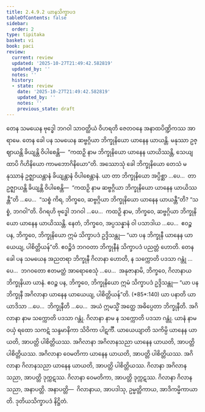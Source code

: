 ```yaml
---
title: 2.4.9.2 ယာနသိက္ခာပဒ
tableOfContents: false
sidebar:
  order: 2
type: tipitaka
basket: vi
book: paci
review:
  current: review
  updated: '2025-10-27T21:49:42.582819'
  updated_by: ''
  notes: ''
  history:
  - state: review
    date: '2025-10-27T21:49:42.582819'
    updated_by: ''
    notes: ''
    previous_state: draft
---
```



<ReviewStatus review={frontmatter.review} showDetails={true} />

<HypothesisAnnotation frontmatter={frontmatter} />

<DynamicBreadcrumb />

<Division number="1184" book="paci" e="ch" v="2" p="452">

<Paragraph number="3439" book="paci">
တေန သမယေန ဗုဒ္ဓေါ ဘဂဝါ သာဝတ္ထိယံ ဝိဟရတိ ဇေတဝနေ အနာထပိဏ္ဍိကဿ အာရာမေ. တေန ခေါ ပန သမယေန ဆဗ္ဗဂ္ဂိယာ ဘိက္ခုနိယော ယာနေန ယာယန္တိ. မနုဿာ ဥဇ္ဈာယန္တိ ခိယျန္တိ ဝိပါစေန္တိ—  “ကထဉှိ နာမ ဘိက္ခုနိယော ယာနေန ယာယိဿန္တိ, သေယျထာပိ ဂိဟိနိယော ကာမဘောဂိနိယော”တိ.
</Paragraph>

<Paragraph number="3440" book="paci">
အဿောသုံ ခေါ ဘိက္ခုနိယော တေသံ မနုဿာနံ ဥဇ္ဈာယန္တာနံ ခိယျန္တာနံ ဝိပါစေန္တာနံ. ယာ တာ ဘိက္ခုနိယော အပ္ပိစ္ဆာ …ပေ…  တာ ဥဇ္ဈာယန္တိ ခိယျန္တိ ဝိပါစေန္တိ—  “ကထဉှိ နာမ ဆဗ္ဗဂ္ဂိယာ ဘိက္ခုနိယော ယာနေန ယာယိဿန္တီ”တိ …ပေ…  “သစ္စံ ကိရ, ဘိက္ခဝေ, ဆဗ္ဗဂ္ဂိယာ ဘိက္ခုနိယော ယာနေန ယာယန္တီ”တိ? “သစ္စံ, ဘဂဝါ”တိ. ဝိဂရဟိ ဗုဒ္ဓေါ ဘဂဝါ …ပေ…  ကထဉှိ နာမ, ဘိက္ခဝေ, ဆဗ္ဗဂ္ဂိယာ ဘိက္ခုနိယော ယာနေန ယာယိဿန္တိ. နေတံ, ဘိက္ခဝေ, အပ္ပသန္နာနံ ဝါ ပသာဒါယ …ပေ…  ဧဝဉ္စ ပန, ဘိက္ခဝေ, ဘိက္ခုနိယော ဣမံ သိက္ခာပဒံ ဥဒ္ဒိသန္တု—
</Paragraph>

<Paragraph number="3441" book="paci">
<Emphasis>“ယာ ပန ဘိက္ခုနီ ယာနေန ယာယေယျ, ပါစိတ္တိယန်”</Emphasis>တိ.
</Paragraph>

<Paragraph number="3442" book="paci">
ဧဝဉ္စိဒံ ဘဂဝတာ ဘိက္ခုနီနံ သိက္ခာပဒံ ပညတ္တံ ဟောတိ.
</Paragraph>

</Division>
<Division number="1185" book="paci" e="ch" v="2" p="452">

<Paragraph number="3443" book="paci">
တေန ခေါ ပန သမယေန အညတရာ ဘိက္ခုနီ ဂိလာနာ ဟောတိ, န သက္ကောတိ ပဒသာ ဂန္တုံ …ပေ…  ဘဂဝတော ဧတမတ္ထံ အာရောစေသုံ …ပေ…  အနုဇာနာမိ, ဘိက္ခဝေ, ဂိလာနာယ ဘိက္ခုနိယာ ယာနံ. ဧဝဉ္စ ပန, ဘိက္ခဝေ, ဘိက္ခုနိယော ဣမံ သိက္ခာပဒံ ဥဒ္ဒိသန္တု—
</Paragraph>

</Division>
<Division number="1186" book="paci" e="ch" v="2" p="453">

<Paragraph number="3444" book="paci">
<Emphasis>“ယာ ပန ဘိက္ခုနီ အဂိလာနာ ယာနေန ယာယေယျ, ပါစိတ္တိယန်”</Emphasis>တိ. (*85*:<Emphasis>140</Emphasis>)
</Paragraph>

</Division>
<Division number="1187" book="paci" e="ch" v="2" p="453">

<Paragraph number="3445" book="paci">
<Emphasis>ယာ ပနာ</Emphasis>တိ ယာ ယာဒိသာ …ပေ…  <Emphasis>ဘိက္ခုနီ</Emphasis>တိ …ပေ…  အယံ ဣမသ္မိံ အတ္ထေ အဓိပ္ပေတာ ဘိက္ခုနီတိ.
</Paragraph>

<Paragraph number="3446" book="paci">
<Emphasis>အဂိလာနာ</Emphasis> နာမ သက္ကောတိ ပဒသာ ဂန္တုံ.
</Paragraph>

<Paragraph number="3447" book="paci">
<Emphasis>ဂိလာနာ</Emphasis> နာမ န သက္ကောတိ ပဒသာ ဂန္တုံ.
</Paragraph>

<Paragraph number="3448" book="paci">
<Emphasis>ယာနံ</Emphasis> နာမ ဝယှံ ရထော သကဋံ သန္ဒမာနိကာ သိဝိကာ ပါဋင်္ကီ.
</Paragraph>

<Paragraph number="3449" book="paci">
<Emphasis>ယာယေယျာ</Emphasis>တိ သကိမ္ပိ ယာနေန ယာယတိ, အာပတ္တိ ပါစိတ္တိယဿ.
</Paragraph>

</Division>
<Division number="1188" book="paci" e="ch" v="2" p="453">

<Paragraph number="3450" book="paci">
အဂိလာနာ အဂိလာနသညာ ယာနေန ယာယတိ, အာပတ္တိ ပါစိတ္တိယဿ. အဂိလာနာ ဝေမတိကာ ယာနေန ယာယတိ, အာပတ္တိ ပါစိတ္တိယဿ. အဂိလာနာ ဂိလာနသညာ ယာနေန ယာယတိ, အာပတ္တိ ပါစိတ္တိယဿ.
</Paragraph>

<Paragraph number="3451" book="paci">
ဂိလာနာ အဂိလာနသညာ, အာပတ္တိ ဒုက္ကဋဿ. ဂိလာနာ ဝေမတိကာ, အာပတ္တိ ဒုက္ကဋဿ. ဂိလာနာ ဂိလာနသညာ, အနာပတ္တိ.
</Paragraph>

</Division>
<Division number="1189" book="paci" e="ch" v="2" p="453">

<Paragraph number="3452" book="paci">
အနာပတ္တိ—  ဂိလာနာယ, အာပဒါသု, ဥမ္မတ္တိကာယ, အာဒိကမ္မိကာယာတိ.

</Paragraph>
</Division>

<Paragraph number="3453" type="center" book="paci">
ဒုတိယသိက္ခာပဒံ နိဋ္ဌိတံ.
</Paragraph>